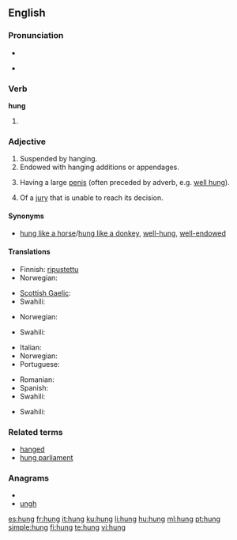 {{also|hùng}}
==English==

===Pronunciation===
* {{SAMPA|/"hVN/}}
* {{audio-IPA|en-us-hung.ogg|/'hʌŋ/}}
*: {{rhymes|ʌŋ}}

===Verb===
'''hung'''

# {{past of|[[hang]]}}

===Adjective===
{{en-adj}}

# Suspended by hanging.
# Endowed with hanging additions or appendages.
# {{colloquial|of a [[man]]}} Having a large [[penis]] (often preceded by adverb, e.g. [[well hung]]).
# {{legal}} Of a [[jury]] that is unable to reach its decision.

====Synonyms====
* {{sense|endowed with a large penis}} [[hung like a horse]]/[[hung like a donkey]], [[well-hung]], [[well-endowed]]

====Translations====
{{trans-top|suspended by hanging}}
* Finnish: [[ripustettu]]
* Norwegian: {{t-|no|opphengt}}
{{trans-mid}}
* [[Scottish Gaelic]]: {{t-|gd|crochte|xs=Scottish Gaelic}}
* Swahili: {{t+|sw|anika|xs=Swahili}}
{{trans-bottom}}

{{trans-top|endowed with hanging additions or appendages}}
* Norwegian: {{t-|no|behengt}}
{{trans-mid}}
* Swahili: {{t+|sw|anika|xs=Swahili}}
{{trans-bottom}}

{{trans-top|endowed with a large penis}}
* Italian: {{t|it|ben dotato}}
* Norwegian: {{t-|no|velutstyrt}}
* Portuguese: {{t+|pt|dotado}}
{{trans-mid}}
* Romanian: {{t-|ro|pulos}}
* Spanish: {{t+|es|vergón}}
* Swahili: {{t+|sw|anika|xs=Swahili}}
{{trans-bottom}}

{{trans-top|of a jury that is unable to reach its decision}}
* Swahili: {{t+|sw|anika|xs=Swahili}}
{{trans-mid}}
{{trans-bottom}}

===Related terms===
* [[hanged]]
* [[hung parliament]]

===Anagrams===
* {{alphagram|ghnu}}
* [[ungh#English|ungh]]

[[es:hung]]
[[fr:hung]]
[[it:hung]]
[[ku:hung]]
[[li:hung]]
[[hu:hung]]
[[ml:hung]]
[[pt:hung]]
[[simple:hung]]
[[fi:hung]]
[[te:hung]]
[[vi:hung]]